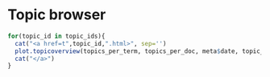 Topic browser
====

```r
for(topic_id in topic_ids){
  cat("<a href=t",topic_id,".html>", sep='')
  plot.topicoverview(topics_per_term, topics_per_doc, meta$date, topic_id, date_interval)
  cat("</a>")
}

```
